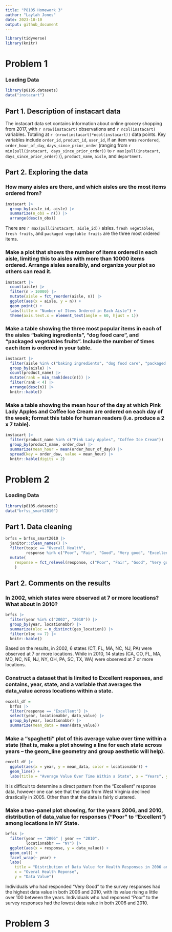```yaml
---
title: "P8105 Homework 3"
author: "Laylah Jones"
date: 2023-10-10
output: github_document
---
```


```r
library(tidyverse)
library(knitr)
```

# Problem 1

### Loading Data

```r
library(p8105.datasets)
data("instacart")
```

## Part 1. Description of instacart data

The instacart data set contains information about online grocery shopping from 2017, with `r nrow(instacart)` observations and `r ncol(instacart)` variables. Totaling at `r (nrow(instacart)*ncol(instacart))` data points. Key variables include `order_id`, `product_id`, `user_id`, if an item was `reordered`, `order_hour_of_day`, `days_since_prior_order` (ranging from `r min(pull(instacart, days_since_prior_order))` to `r max(pull(instacart, days_since_prior_order))`), `product_name`, `aisle`, and `department`.


## Part 2. Exploring the data

### How many aisles are there, and which aisles are the most items ordered from?

```r
instacart |> 
  group_by(aisle_id, aisle) |> 
  summarize(n_obs = n()) |> 
  arrange(desc(n_obs))
```

There are `r max(pull(instacart, aisle_id))` aisles. `fresh vegetables`, `fresh fruits`, and `packaged vegetable fruits` are the three most ordered items. 

### Make a plot that shows the number of items ordered in each aisle, limiting this to aisles with more than 10000 items ordered. Arrange aisles sensibly, and organize your plot so others can read it.

```r
instacart |>  
  count(aisle) |> 
  filter(n > 10000) |> 
  mutate(aisle = fct_reorder(aisle, n)) |> 
  ggplot(aes(x = aisle, y = n)) + 
  geom_point() + 
  labs(title = "Number of Items Ordered in Each Aisle") +
  theme(axis.text.x = element_text(angle = 60, hjust = 1))
```

### Make a table showing the three most popular items in each of the aisles “baking ingredients”, “dog food care”, and “packaged vegetables fruits”. Include the number of times each item is ordered in your table.

```r
instacart |>
  filter(aisle %in% c("baking ingredients", "dog food care", "packaged vegetables fruits")) |>
  group_by(aisle) |>
  count(product_name) |>
  mutate(rank = min_rank(desc(n))) |>
  filter(rank < 4) |>
  arrange(desc(n)) |>
  knitr::kable()
```

### Make a table showing the mean hour of the day at which Pink Lady Apples and Coffee Ice Cream are ordered on each day of the week; format this table for human readers (i.e. produce a 2 x 7 table).

```r
instacart |> 
  filter(product_name %in% c("Pink Lady Apples", "Coffee Ice Cream")) |> 
  group_by(product_name, order_dow) |> 
  summarize(mean_hour = mean(order_hour_of_day)) |> 
  spread(key = order_dow, value = mean_hour) |> 
  knitr::kable(digits = 2)
```

# Problem 2

### Loading Data

```r
library(p8105.datasets)
data("brfss_smart2010")
```

## Part 1. Data cleaning

```r
brfss = brfss_smart2010 |>
  janitor::clean_names() |>
  filter(topic == "Overall Health", 
         response %in% c("Poor", "Fair", "Good", "Very good", "Excellent")) |> 
  mutate(
    response = fct_relevel(response, c("Poor", "Fair", "Good", "Very good", "Excellent"))
    )
```

## Part 2. Comments on the results

### In 2002, which states were observed at 7 or more locations? What about in 2010?

```r
brfss |> 
  filter(year %in% c("2002", "2010")) |> 
  group_by(year, locationabbr) |> 
  summarize(nloc = n_distinct(geo_location)) |> 
  filter(nloc >= 7) |> 
  knitr::kable()
```

Based on the results, in 2002, 6 states (CT, FL, MA, NC, NJ, PA) were observed at 7 or more locations. While in 2010, 14 states (CA, CO, FL, MA, MD, NC, NE, NJ, NY, OH, PA, SC, TX, WA) were observed at 7 or more locations.  

### Construct a dataset that is limited to Excellent responses, and contains, year, state, and a variable that averages the data_value across locations within a state. 

```r
excell_df = 
  brfss |> 
  filter(response == "Excellent") |> 
  select(year, locationabbr, data_value) |> 
  group_by(year, locationabbr) |> 
  summarize(mean_data = mean(data_value))
```

### Make a “spaghetti” plot of this average value over time within a state (that is, make a plot showing a line for each state across years – the geom_line geometry and group aesthetic will help).

```r
excell_df |>  
  ggplot(aes(x = year, y = mean_data, color = locationabbr)) +
  geom_line() +
  labs(title = "Average Value Over Time Within a State", x = "Years", y = "Average Data Value", color = "State Abb")
```

It is difficult to determine a direct pattern from the "Excellent" response data, however one can see that the data from West Virginia declined drastically in 2005. Other than that the data is fairly clustered.  

### Make a two-panel plot showing, for the years 2006, and 2010, distribution of data_value for responses (“Poor” to “Excellent”) among locations in NY State.

```r
brfss |> 
  filter(year == "2006" | year == "2010", 
         locationabbr == "NY") |> 
  ggplot(aes(x = response, y = data_value)) +
  geom_col() + 
  facet_wrap(~ year) + 
  labs(
    title = "Distribution of Data Value for Health Responses in 2006 and 2010 in NY State", 
    x = "Overal Health Reponse", 
    y = "Data Value")
```

Individuals who had responded "Very Good" to the survey responses had the highest data value in both 2006 and 2010, with its value rising a little over 100 between the years. Individuals who had reponsed "Poor" to the survey responses had the lowest data value in both 2006 and 2010. 

# Problem 3



